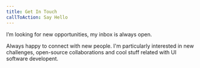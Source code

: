```yaml
---
title: Get In Touch
callToAction: Say Hello
---
```


I’m looking for new opportunities, my inbox is always open.

Always happy to connect with new people. I'm particularly interested in new challenges, open-source collaborations and cool stuff related with UI software developent.